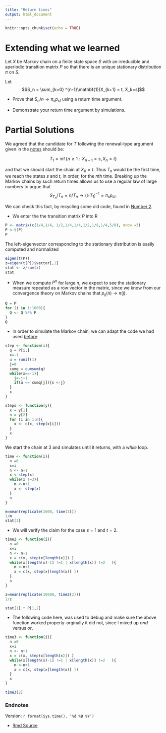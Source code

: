 ```yaml
---
title: "Return times"
output: html_document
---
```


```r
knitr::opts_chunk$set(echo = TRUE)
```



# Extending what we learned

Let $X$ be Markov chain on a finite state space $S$ with an irreducible and aperiodic transition matrix $P$ so that there is an unique stationary distribution $\pi$ on $S$.

Let 
$$S_n = \sum_{k=0} ^{n-1}\mathbf{1}[X_{k+1} = t, X_k=s]$$

* Prove that $S_n/n \to \pi_s p_{st}$ using a return time argument. 

* Demonstrate your return time argument by simulations.  


# Partial Solutions

We agreed that the candidate for $T$ following the renewal-type argument given in the [notes](https://tsoo-math.github.io/ucl/intro-renewal.html) should be:

$$T_1 = \inf\{ n \geq 1:  X_{n-1} =s, X_n=t \}$$

and that we should start the chain at $X_0 = t$.  Thus $T_n$ would be the first time, we reach the states $s$ and $t$, in order, for the $n$th time.    Breaking up the Markov chains by such return times allows us to use a regular law of large numbers to argue that
$$S_{T_n}/T_n = n/T_n \to (\mathbb{E}T_1)^{-1} = \pi_s p_{st}.$$

We can check this fact, by recycling some old code, found in [Number 2](https://tsoo-math.github.io/ucl/ica-stat9.html).



*  We enter the the transition matrix $P$ into R

```r
P <- matrix(c(1/4,1/4, 1/2,1/4,1/4,1/2,1/8,1/4,5/8), nrow =3)
P <-t(P)
P
```


The left-eigenvector corresponding to the stationary distribution is easily computed and normalized
```r
eigen(t(P))
z=eigen(t(P))$vector[,1]
stat <- z/sum(z)
stat
```

* When we compute $P^n$ for large $n$, we expect to see the stationary measure repeated as a row vector in the matrix, since we know from our convergence theory on Markov chains that $p_{ij}(n) \to \pi(j).$

```r
Q = P
for (i in 1:1000){
  Q <- Q %*% P
}
Q
```

*  In order to simulate the Markov chain, we can adapt the code we had used [before](https://tsoo-math.github.io/ucl/markov-c.html):

```r
step <- function(i){
  q = P[i,]
  x=-1
  u = runif(1)
  j=0
  cumq = cumsum(q)
  while(x==-1){
    j<-j+1
    if(u <= cumq[j]){x <-j}
  }
  x
}

steps <- function(y){
  x = y[1]
  n = y[2]
  for (i in 1:n){
    x <- c(x, step(x[i]))
  }
  x
}

```


We start the chain at $3$ and simulates until it returns, with a *while* loop. 


```r
time <- function(i){
  n =0
  x=i
  n <- n+1
  x <-step(x)
  while(x !=3){
    n <-n+1
    x <- step(x)
  }
  n
}

m=mean(replicate(1000, time(3)))
1/m
stat[3]
```
  

* We will verify the claim for the case $s=1$ and $t=2$.


```r
time2 <- function(i){
  n =0
  x=i
  n <- n+1
  x = c(x, step(x[length(x)]) )
  while(x[length(x)-1] !=1 | x[length(x)] !=2   ){
    n <-n+1
    x = c(x, step(x[length(x)] ))
  }
  n
}

z=mean(replicate(10000, time2(2)))
1/z

stat[1] * P[1,2]
```
  
* The following code here, was used to debug and  make sure the above function worked properly--orginally it did not, since I mixed up *and* versus *or*.

```r
time3 <- function(i){
  n =0
  x=i
  n <- n+1
  x = c(x, step(x[length(x)]) )
  while(x[length(x)-1] !=1 | x[length(x)] !=2   ){
    n <-n+1
    x = c(x, step(x[length(x)] ))
  }
  x
}

time3(2)
```




### Endnotes

Version: `r format(Sys.time(), '%d %B %Y')`

* [Rmd Source](https://tsoo-math.github.io/ucl5/week12-2024-inclass-Sols.Rmd)

